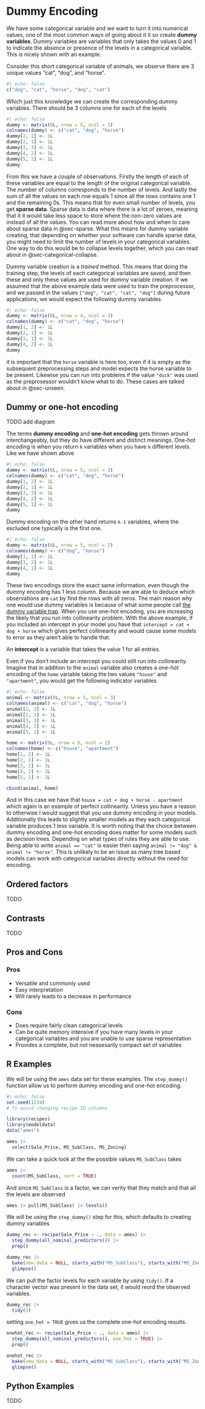 # Dummy Encoding {#sec-dummy-encoding}

We have some categorical variable and we want to turn it into numerical values, one of the most common ways of going about it it so create **dummy variables**. Dummy variables are variables that only takes the values 0 and 1 to indicate the absence or presence of the levels in a categorical variable. This is nicely shown with an example.

Consider this short categorical variable of animals, we observe there are 3 unique values "cat", "dog", and "horse".

```r
#| echo: false
c("dog", "cat", "horse", "dog", "cat")
```

Which just this knowledge we can create the corresponding dummy variables. There should be 3 columns one for each of the levels

```r
#| echo: false
dummy <- matrix(0L, nrow = 5, ncol = 3)
colnames(dummy) <- c("cat", "dog", "horse")
dummy[1, 2] <- 1L
dummy[2, 1] <- 1L
dummy[3, 3] <- 1L
dummy[4, 2] <- 1L
dummy[5, 1] <- 1L
dummy
```

From this we have a couple of observations. Firstly the length of each of these variables are equal to the length of the original categorical variable. The number of columns corresponds to the number of levels. And lastly the sum of all the values on each row equals 1 since all the rows contains one 1 and the remaining 0s. This means that for even small number of levels, you get **sparse data**. Sparse data is data where there is a lot of zeroes, meaning that it it would take less space to store where the non-zero values are instead of all the values. You can read more about how and when to care about sparse data in @sec-sparse. What this means for dummy variable creating, that depending on whether your software can handle sparse data, you might need to limit the number of levels in your categorical variables. One way to do this would be to collapse levels together, which you can read about in @sec-categorical-collapse.

Dummy variable creation is a *trained* method. This means that doing the training step, the levels of each categorical variables are saved, and then these and only these values are used for dummy variable creation. If we assumed that the above example data were used to train the preprocessor, and we passed in the values `["dog", "cat", "cat", "dog"]` during future applications, we would expect the following dummy variables

```r
#| echo: false
dummy <- matrix(0L, nrow = 4, ncol = 3)
colnames(dummy) <- c("cat", "dog", "horse")
dummy[1, 2] <- 1L
dummy[2, 1] <- 1L
dummy[3, 1] <- 1L
dummy[4, 2] <- 1L
dummy
```

it is important that the `horse` variable is here too, even if it is empty as the subsequent preprocessing steps and model expects the horse variable to be present. Likewise you can run into problems if the value `"duck"` was used as the preprosessor wouldn't know what to do. These cases are talked about in @sec-unseen.

## Dummy or one-hot encoding

TODO add diagram

The terms **dummy encoding** and **one-hot encoding** gets thrown around interchangeably, but they do have different and distinct meanings. One-hot encoding is when you return `k` variables when you have `k` different levels. Like we have shown above

```r
#| echo: false
dummy <- matrix(0L, nrow = 5, ncol = 3)
colnames(dummy) <- c("cat", "dog", "horse")
dummy[1, 2] <- 1L
dummy[2, 1] <- 1L
dummy[3, 3] <- 1L
dummy[4, 2] <- 1L
dummy[5, 1] <- 1L
dummy
```

Dummy encoding on the other hand returns `k-1` variables, where the excluded one typically is the first one.

```r
#| echo: false
dummy <- matrix(0L, nrow = 5, ncol = 2)
colnames(dummy) <- c("dog", "horse")
dummy[1, 1] <- 1L
dummy[3, 2] <- 1L
dummy[4, 1] <- 1L
dummy
```

These two encodings store the exact same information, even though the dummy encoding has 1 less column. Because we are able to deduce which observations are `cat` by find the rows with all zeros. The main reason why one would use dummy variables is because of what some people call [the dummy variable trap](https://www.algosome.com/articles/dummy-variable-trap-regression.html). When you use one-hot encoding, you are increasing the likely that you run into collinearity problem. With the above example, if you included an intercept in your model you have that `intercept = cat + dog + horse` which gives perfect collinearity and would cause some models to error as they aren't able to handle that.

::: callout-note
An **intercept** is a variable that takes the value 1 for all entries.
:::

Even if you don't include an intercept you could still run into collinearity. Imagine that in addition to the `animal` variable also creates a one-hot encoding of the `home` variable taking the two values `"house"` and `"apartment"`, you would get the following indicator variables

```r
#| echo: false
animal <- matrix(0L, nrow = 5, ncol = 3)
colnames(animal) <- c("cat", "dog", "horse")
animal[1, 2] <- 1L
animal[2, 1] <- 1L
animal[3, 3] <- 1L
animal[4, 2] <- 1L
animal[5, 1] <- 1L

home <- matrix(0L, nrow = 5, ncol = 2)
colnames(home) <- c("house", "apartment")
home[1, 2] <- 1L
home[2, 1] <- 1L
home[3, 2] <- 1L
home[4, 2] <- 1L
home[5, 1] <- 1L

cbind(animal, home)
```

And in this case we have that `house = cat + dog + horse - apartment` which again is an example of perfect collinearity. Unless you have a reason to otherwise I would suggest that you use dummy encoding in your models. Additionally this leads to slightly smaller models as they each categorical variable produces 1 less variable. It is worth noting that the choice between dummy encoding and one-hot encoding does matter for some models such as decision trees. Depending on what types of rules they are able to use. Being able to write `animal == "cat"` is easier then saying `animal != "dog" & animal != "horse"`. This is unlikely to be an issue as many tree based models can work with categorical variables directly without the need for encoding.

## Ordered factors

TODO

## Contrasts

TODO

## Pros and Cons

### Pros

- Versatile and commonly used
- Easy interpretation
- Will rarely leads to a decrease in performance

### Cons

- Does require fairly clean categorical levels
- Can be quite memory intensive if you have many levels in your categorical variables and you are unable to use sparse representation
- Provides a complete, but not neasesarily compact set of variables

## R Examples

We will be using the `ames` data set for these examples. The `step_dummy()` function allow us to perform dummy encoding and one-hot encoding.

```r
#| echo: false
set.seed(1234)
# To avoid changing recipe ID columns
```

```r
library(recipes)
library(modeldata)
data("ames")

ames |>
  select(Sale_Price, MS_SubClass, MS_Zoning)
```

We can take a quick look at the the possible values `MS_SubClass` takes

```r
ames |>
  count(MS_SubClass, sort = TRUE)
```

And since `MS_SubClass` is a factor, we can verity that they match and that all the levels are observed

```r
ames |> pull(MS_SubClass) |> levels()
```

We will be using the `step_dummy()` step for this, which defaults to creating dummy variables

```r
dummy_rec <- recipe(Sale_Price ~ ., data = ames) |>
  step_dummy(all_nominal_predictors()) |>
  prep()

dummy_rec |>
  bake(new_data = NULL, starts_with("MS_SubClass"), starts_with("MS_Zoning")) |>
  glimpse()
```

We can pull the factor levels for each variable by using `tidy()`. If a character vector was present in the data set, it would reord the observed variables.

```r
dummy_rec |>
  tidy(1)
```

setting `one_hot = TRUE` gives us the complete one-hot encoding results.

```r
onehot_rec <- recipe(Sale_Price ~ ., data = ames) |>
  step_dummy(all_nominal_predictors(), one_hot = TRUE) |>
  prep()

onehot_rec |>
  bake(new_data = NULL, starts_with("MS_SubClass"), starts_with("MS_Zoning")) |>
  glimpse()
```

## Python Examples

TODO

